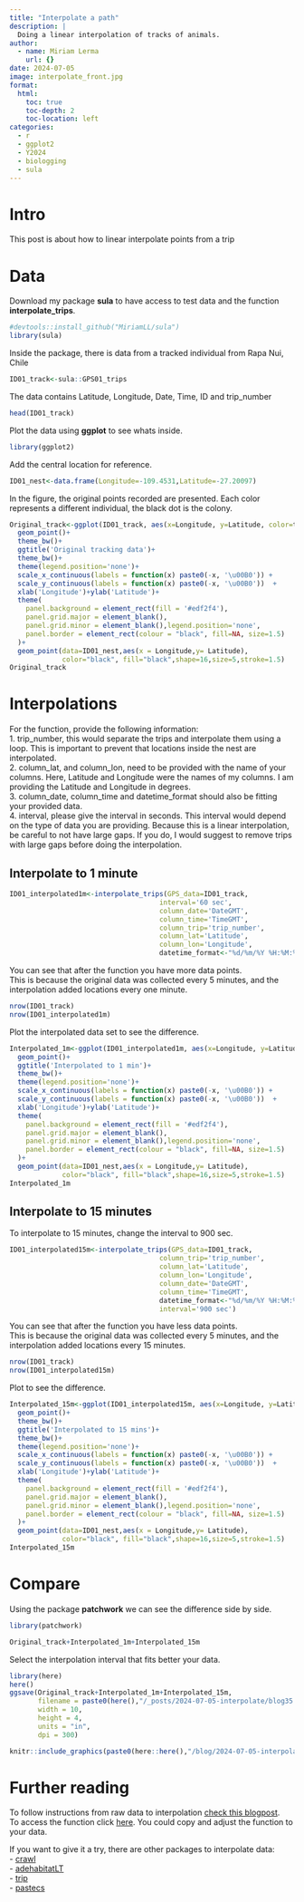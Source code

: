 ```yaml
---
title: "Interpolate a path"
description: |
  Doing a linear interpolation of tracks of animals.
author:
  - name: Miriam Lerma
    url: {}
date: 2024-07-05
image: interpolate_front.jpg
format:
  html:
    toc: true
    toc-depth: 2
    toc-location: left
categories:
  - r
  - ggplot2
  - Y2024
  - biologging
  - sula
---
```


# Intro

This post is about how to linear interpolate points from a trip

# Data

Download my package **sula** to have access to test data and the function **interpolate_trips**.

```r
#devtools::install_github("MiriamLL/sula")
library(sula)
```

Inside the package, there is data from a tracked individual from Rapa Nui, Chile

```r
ID01_track<-sula::GPS01_trips
```

The data contains Latitude, Longitude, Date, Time, ID and trip_number

```r
head(ID01_track)
```

Plot the data using **ggplot** to see whats inside.

```r
library(ggplot2)
```

Add the central location for reference.

```r
ID01_nest<-data.frame(Longitude=-109.4531,Latitude=-27.20097)
```

In the figure, the original points recorded are presented. Each color represents a different individual, the black dot is the colony.

```r
Original_track<-ggplot(ID01_track, aes(x=Longitude, y=Latitude, color=trip_number)) + 
  geom_point()+
  theme_bw()+
  ggtitle('Original tracking data')+
  theme_bw()+
  theme(legend.position='none')+
  scale_x_continuous(labels = function(x) paste0(-x, '\u00B0')) +
  scale_y_continuous(labels = function(x) paste0(-x, '\u00B0'))  +
  xlab('Longitude')+ylab('Latitude')+
  theme(
    panel.background = element_rect(fill = '#edf2f4'),
    panel.grid.major = element_blank(),
    panel.grid.minor = element_blank(),legend.position='none',
    panel.border = element_rect(colour = "black", fill=NA, size=1.5)
  )+
  geom_point(data=ID01_nest,aes(x = Longitude,y= Latitude), 
             color="black", fill="black",shape=16,size=5,stroke=1.5)
Original_track
```

# Interpolations

For the function, provide the following information:\
1. trip_number, this would separate the trips and interpolate them using a loop. This is important to prevent that locations inside the nest are interpolated.\
2. column_lat, and column_lon, need to be provided with the name of your columns. Here, Latitude and Longitude were the names of my columns. I am providing the Latitude and Longitude in degrees.\
3. column_date, column_time and datetime_format should also be fitting your provided data.\
4. interval, please give the interval in seconds. This interval would depend on the type of data you are providing. Because this is a linear interpolation, be careful to not have large gaps. If you do, I would suggest to remove trips with large gaps before doing the interpolation.

## Interpolate to 1 minute

```r
ID01_interpolated1m<-interpolate_trips(GPS_data=ID01_track,
                                     interval='60 sec',
                                     column_date='DateGMT',
                                     column_time='TimeGMT',
                                     column_trip='trip_number',
                                     column_lat='Latitude',
                                     column_lon='Longitude',
                                     datetime_format<-"%d/%m/%Y %H:%M:%S")
```

You can see that after the function you have more data points.\
This is because the original data was collected every 5 minutes, and the interpolation added locations every one minute.

```r
nrow(ID01_track)
nrow(ID01_interpolated1m)
```

Plot the interpolated data set to see the difference.

```r
Interpolated_1m<-ggplot(ID01_interpolated1m, aes(x=Longitude, y=Latitude, color=trip_number)) + 
  geom_point()+
  ggtitle('Interpolated to 1 min')+
  theme_bw()+
  theme(legend.position='none')+
  scale_x_continuous(labels = function(x) paste0(-x, '\u00B0')) +
  scale_y_continuous(labels = function(x) paste0(-x, '\u00B0'))  +
  xlab('Longitude')+ylab('Latitude')+
  theme(
    panel.background = element_rect(fill = '#edf2f4'),
    panel.grid.major = element_blank(),
    panel.grid.minor = element_blank(),legend.position='none',
    panel.border = element_rect(colour = "black", fill=NA, size=1.5)
  )+
  geom_point(data=ID01_nest,aes(x = Longitude,y= Latitude), 
             color="black", fill="black",shape=16,size=5,stroke=1.5)
Interpolated_1m
```

## Interpolate to 15 minutes

To interpolate to 15 minutes, change the interval to 900 sec.

```r
ID01_interpolated15m<-interpolate_trips(GPS_data=ID01_track,
                                     column_trip='trip_number',
                                     column_lat='Latitude',
                                     column_lon='Longitude',
                                     column_date='DateGMT',
                                     column_time='TimeGMT',
                                     datetime_format<-"%d/%m/%Y %H:%M:%S",
                                     interval='900 sec')
```

You can see that after the function you have less data points.\
This is because the original data was collected every 5 minutes, and the interpolation added locations every 15 minutes.

```r
nrow(ID01_track)
nrow(ID01_interpolated15m)
```

Plot to see the difference.

```r
Interpolated_15m<-ggplot(ID01_interpolated15m, aes(x=Longitude, y=Latitude, color=trip_number)) + 
  geom_point()+
  theme_bw()+
  ggtitle('Interpolated to 15 mins')+
  theme_bw()+
  theme(legend.position='none')+
  scale_x_continuous(labels = function(x) paste0(-x, '\u00B0')) +
  scale_y_continuous(labels = function(x) paste0(-x, '\u00B0'))  +
  xlab('Longitude')+ylab('Latitude')+
  theme(
    panel.background = element_rect(fill = '#edf2f4'),
    panel.grid.major = element_blank(),
    panel.grid.minor = element_blank(),legend.position='none',
    panel.border = element_rect(colour = "black", fill=NA, size=1.5)
  )+
  geom_point(data=ID01_nest,aes(x = Longitude,y= Latitude), 
             color="black", fill="black",shape=16,size=5,stroke=1.5)
Interpolated_15m
```

# Compare

Using the package **patchwork** we can see the difference side by side.

```r
library(patchwork)
```

```r
Original_track+Interpolated_1m+Interpolated_15m
```

Select the interpolation interval that fits better your data.

```r
library(here)
here()
ggsave(Original_track+Interpolated_1m+Interpolated_15m,
       filename = paste0(here(),"/_posts/2024-07-05-interpolate/blog35.jpg"),
       width = 10, 
       height = 4, 
       units = "in",
       dpi = 300)
```

```r
knitr::include_graphics(paste0(here::here(),"/blog/2024-07-05-interpolate/interpolate_export.jpg"))
```

# Further reading

To follow instructions from raw data to interpolation [check this blogpost](https://www.miriam-lerma.com/posts/2022-03-22-interpolation/).\
To access the function click [here](https://github.com/MiriamLL/sula/blob/main/R/interpolate_trips.R). You could copy and adjust the function to your data.

If you want to give it a try, there are other packages to interpolate data:\
- [crawl](https://cran.r-project.org/web/packages/crawl/crawl.pdf)\
- [adehabitatLT](https://cran.r-project.org/web/packages/adehabitatLT/adehabitatLT.pdf)\
- [trip](https://cran.r-project.org/web/packages/trip/trip.pdf)\
- [pastecs](https://cran.r-project.org/web/packages/pastecs/index.html)
